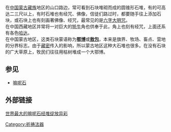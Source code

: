 在[[中国|中国]][[蒙古|蒙古]][[藏族|藏族]]地区的山口路边，常可看到石块堆砌而成的圆锥形石堆，有的可高达二三尺以上，有时石堆也有经咒、佛像，信徒们路过时，都要随手往上添加石块，或石块上也有刻画著佛像、经咒，最常见的是[[六字大明咒|六字大明咒]]。 <br />
在中国西藏地区并常将一对巨大的[[牦牛|牦牛]]角也供奉于此，角上也刻有经咒，上面还系有各色[[哈达|哈达]]。 <br />
在中国蒙古地区，这类石块蒙语称为'''[[鄂博|鄂博]]'''或'''[[敖包|敖包]]'''，本来是旗界、牧场、畜点、营地的分界标志。由于[[藏密|藏密]]传入的影响，所以蒙古地区这种大石堆也很多。在没有石块的广大草原上，牧民们往往用枯树堆成一个大鄂博。

== 参见 ==
*[[嘛呢石|嘛呢石]]

== 外部链接 ==

[https://web.archive.org/web/20070324091621/http://www.qh.xinhuanet.com/misc/2006-05/16/content_7006220.htm 世界最大的嘛呢石经堆绽放异彩]



[[Category:祈祷法器|Category:祈祷法器]]